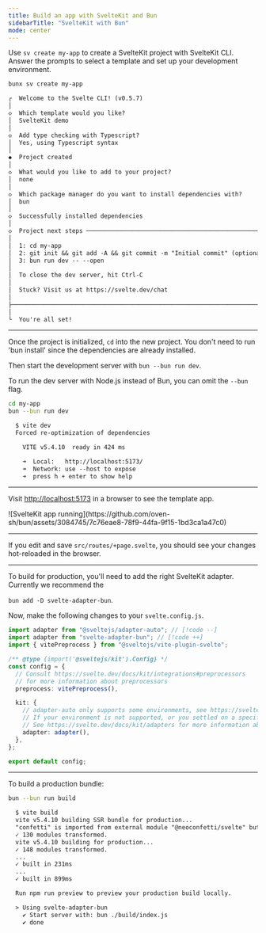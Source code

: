 ---
title: Build an app with SvelteKit and Bun
sidebarTitle: "SvelteKit with Bun"
mode: center
---

Use `sv create my-app` to create a SvelteKit project with SvelteKit CLI. Answer the prompts to select a template and set up your development environment.

```sh terminal icon="terminal"
bunx sv create my-app
```

```txt
┌  Welcome to the Svelte CLI! (v0.5.7)
│
◇  Which template would you like?
│  SvelteKit demo
│
◇  Add type checking with Typescript?
│  Yes, using Typescript syntax
│
◆  Project created
│
◇  What would you like to add to your project?
│  none
│
◇  Which package manager do you want to install dependencies with?
│  bun
│
◇  Successfully installed dependencies
│
◇  Project next steps ─────────────────────────────────────────────────────╮
│                                                                          │
│  1: cd my-app                                                            │
│  2: git init && git add -A && git commit -m "Initial commit" (optional)  │
│  3: bun run dev -- --open                                                │
│                                                                          │
│  To close the dev server, hit Ctrl-C                                     │
│                                                                          │
│  Stuck? Visit us at https://svelte.dev/chat                              │
│                                                                          │
├──────────────────────────────────────────────────────────────────────────╯
│
└  You're all set!
```

---

Once the project is initialized, `cd` into the new project. You don't need to run 'bun install' since the dependencies are already installed.

Then start the development server with `bun --bun run dev`.

To run the dev server with Node.js instead of Bun, you can omit the `--bun` flag.

```sh terminal icon="terminal"
cd my-app
bun --bun run dev
```

```txt
  $ vite dev
  Forced re-optimization of dependencies

    VITE v5.4.10  ready in 424 ms

    ➜  Local:   http://localhost:5173/
    ➜  Network: use --host to expose
    ➜  press h + enter to show help
```

---

Visit [http://localhost:5173](http://localhost:5173/) in a browser to see the template app.

<Frame>
  ![SvelteKit app running](https://github.com/oven-sh/bun/assets/3084745/7c76eae8-78f9-44fa-9f15-1bd3ca1a47c0)
</Frame>

---

If you edit and save `src/routes/+page.svelte`, you should see your changes hot-reloaded in the browser.

---

To build for production, you'll need to add the right SvelteKit adapter. Currently we recommend the

`bun add -D svelte-adapter-bun`.

Now, make the following changes to your `svelte.config.js`.

```ts svelte.config.js icon="file-code"
import adapter from "@sveltejs/adapter-auto"; // [!code --]
import adapter from "svelte-adapter-bun"; // [!code ++]
import { vitePreprocess } from "@sveltejs/vite-plugin-svelte";

/** @type {import('@sveltejs/kit').Config} */
const config = {
  // Consult https://svelte.dev/docs/kit/integrations#preprocessors
  // for more information about preprocessors
  preprocess: vitePreprocess(),

  kit: {
    // adapter-auto only supports some environments, see https://svelte.dev/docs/kit/adapter-auto for a list.
    // If your environment is not supported, or you settled on a specific environment, switch out the adapter.
    // See https://svelte.dev/docs/kit/adapters for more information about adapters.
    adapter: adapter(),
  },
};

export default config;
```

---

To build a production bundle:

```sh terminal icon="terminal"
bun --bun run build
```

```txt
  $ vite build
  vite v5.4.10 building SSR bundle for production...
  "confetti" is imported from external module "@neoconfetti/svelte" but never used in "src/routes/sverdle/+page.svelte".
  ✓ 130 modules transformed.
  vite v5.4.10 building for production...
  ✓ 148 modules transformed.
  ...
  ✓ built in 231ms
  ...
  ✓ built in 899ms

  Run npm run preview to preview your production build locally.

  > Using svelte-adapter-bun
    ✔ Start server with: bun ./build/index.js
    ✔ done
```
